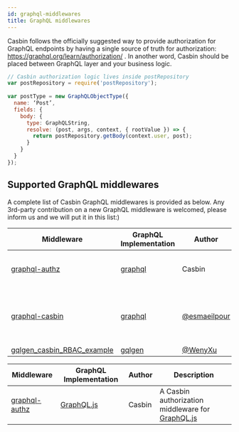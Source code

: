 ```yaml
---
id: graphql-middlewares
title: GraphQL middlewares
---
```



Casbin follows the officially suggested way to provide authorization for GraphQL endpoints by having a single source of truth for authorization: https://graphql.org/learn/authorization/ . In another word, Casbin should be placed between GraphQL layer and your business logic.

```javascript
// Casbin authorization logic lives inside postRepository
var postRepository = require('postRepository');
 
var postType = new GraphQLObjectType({
  name: ‘Post’,
  fields: {
    body: {
      type: GraphQLString,
      resolve: (post, args, context, { rootValue }) => {
        return postRepository.getBody(context.user, post);
      }
    }
  }
});
```
## Supported GraphQL middlewares

A complete list of Casbin GraphQL middlewares is provided as below. Any 3rd-party contribution on a new GraphQL middleware is welcomed, please inform us and we will put it in this list:)

<Tabs>

<TabItem value="Go" label="Go" default>

Middleware | GraphQL Implementation | Author | Description
----|----|----|----
[graphql-authz](https://github.com/casbin/graphql-authz) | [graphql](https://github.com/graphql-go/graphql) | Casbin | An authorization middleware for graphql-go
[graphql-casbin](https://github.com/esmaeilpour/graphql-casbin) | [graphql](https://github.com/graphql-go/graphql) | [@esmaeilpour](https://github.com/esmaeilpour) | An Implementation of using Graphql and Casbin together
[gqlgen_casbin_RBAC_example](https://github.com/WenyXu/gqlgen_casbin_RBAC_example) | [gqlgen](https://github.com/99designs/gqlgen) | [@WenyXu](https://github.com/WenyXu) | (empty)

</TabItem>

<TabItem value="Node.js" label="Node.js">

Middleware | GraphQL Implementation | Author | Description
----|----|----|----
[graphql-authz](https://github.com/node-casbin/graphql-authz) | [GraphQL.js](https://github.com/graphql/graphql-js) | Casbin | A Casbin authorization middleware for [GraphQL.js](https://github.com/graphql/graphql-js)

</TabItem>

</Tabs>
